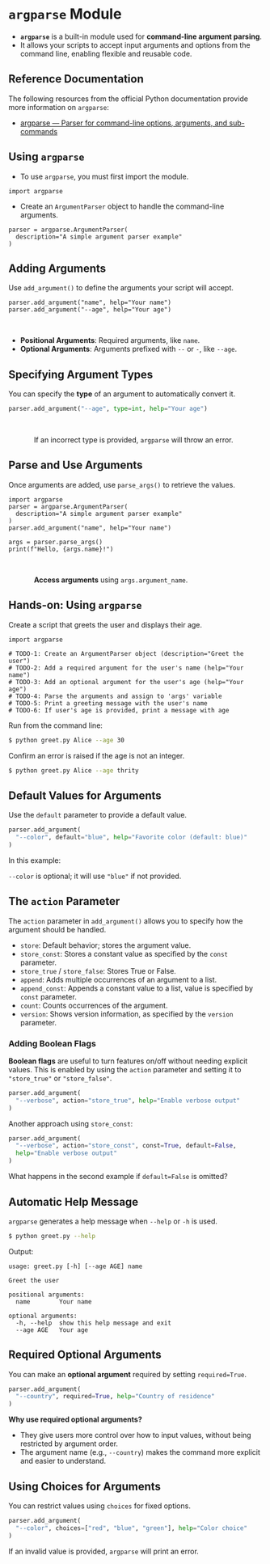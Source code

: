 # `argparse` Module


- **`argparse`** is a built-in module used for **command-line argument parsing**.
- It allows your scripts to accept input arguments and options from the command line, enabling flexible and reusable code.


## Reference Documentation

The following resources from the official Python documentation provide more information on `argparse`:

- [argparse — Parser for command-line options, arguments, and sub-commands](https://docs.python.org/3/library/argparse.html)


## Using `argparse` {.hide}

- To use `argparse`, you must first import the module.

```.python
import argparse
```

- Create an `ArgumentParser` object to handle the command-line arguments.

```.python
parser = argparse.ArgumentParser(
  description="A simple argument parser example"
)
```

## Adding Arguments {.hide}

Use `add_argument()` to define the arguments your script will accept.

```.python
parser.add_argument("name", help="Your name")
parser.add_argument("--age", help="Your age")
```

<br />

::: {.smaller-90}
- **Positional Arguments**: Required arguments, like `name`.
- **Optional Arguments**: Arguments prefixed with `--` or `-`, like `--age`.
:::

## Specifying Argument Types {.hide}

You can specify the **type** of an argument to automatically convert it.

```python
parser.add_argument("--age", type=int, help="Your age")
```
<br />

::: {.callout-note .smaller-80 style="margin-left: 10%; margin-right: 10%;"}
If an incorrect type is provided, `argparse` will throw an error.
:::

## Parse and Use Arguments {.hide}

Once arguments are added, use `parse_args()` to retrieve the values.

```.python
import argparse
parser = argparse.ArgumentParser(
  description="A simple argument parser example"
)
parser.add_argument("name", help="Your name")

args = parser.parse_args()
print(f"Hello, {args.name}!")
```

<br />

::: {.callout-note .smaller-95 style="margin-left: 10%; margin-right: 10%;"}
**Access arguments** using `args.argument_name`.
:::


## Hands-on: Using `argparse` {.exercise}

Create a script that greets the user and displays their age.


::: {.smaller-85}
```.python
import argparse

# TODO-1: Create an ArgumentParser object (description="Greet the user")
# TODO-2: Add a required argument for the user's name (help="Your name")
# TODO-3: Add an optional argument for the user's age (help="Your age")
# TODO-4: Parse the arguments and assign to 'args' variable
# TODO-5: Print a greeting message with the user's name
# TODO-6: If user's age is provided, print a message with age
```
:::

Run from the command line:

```.bash
$ python greet.py Alice --age 30
```

Confirm an error is raised if the age is not an integer.
```.bash
$ python greet.py Alice --age thrity
```

## Default Values for Arguments {.hide}

Use the `default` parameter to provide a default value.

```python
parser.add_argument(
  "--color", default="blue", help="Favorite color (default: blue)"
)
```

In this example:

`--color` is optional; it will use `"blue"` if not provided.



## The `action` Parameter {.hide}

The `action` parameter in `add_argument()` allows you to specify how the argument should be handled.

- `store`: Default behavior; stores the argument value.
- `store_const`: Stores a constant value as specified by the `const` parameter.
- `store_true` / `store_false`: Stores True or False.
- `append`: Adds multiple occurrences of an argument to a list.
- `append_const`: Appends a constant value to a list, value is specified by `const` parameter.
- `count`: Counts occurrences of the argument.
- `version`: Shows version information, as specified by the `version` parameter.

### Adding Boolean Flags {.hide}

::: {.smaller-80}
**Boolean flags** are useful to turn features on/off without needing explicit values.  This is enabled by using the `action` parameter and setting it to `"store_true"` or `"store_false"`.

```python
parser.add_argument(
  "--verbose", action="store_true", help="Enable verbose output"
)
```

Another approach using `store_const`:

```python
parser.add_argument(
  "--verbose", action="store_const", const=True, default=False,
  help="Enable verbose output"
)
```

What happens in the second example if `default=False` is omitted?
:::



## Automatic Help Message {.hide}

`argparse` generates a help message when `--help` or `-h` is used.

```sh
$ python greet.py --help
```

Output:

```
usage: greet.py [-h] [--age AGE] name

Greet the user

positional arguments:
  name        Your name

optional arguments:
  -h, --help  show this help message and exit
  --age AGE   Your age
```


## Required Optional Arguments {.hide}

You can make an **optional argument** required by setting `required=True`.

```python
parser.add_argument(
  "--country", required=True, help="Country of residence"
)
```

::: {.smaller-85}
**Why use required optional arguments?**

- They give users more control over how to input values, without being restricted by argument order.
- The argument name (e.g., `--country`) makes the command more explicit and easier to understand.
:::

## Using Choices for Arguments {.hide}

You can restrict values using `choices` for fixed options.

```python
parser.add_argument(
  "--color", choices=["red", "blue", "green"], help="Color choice"
)
```

If an invalid value is provided, `argparse` will print an error.
